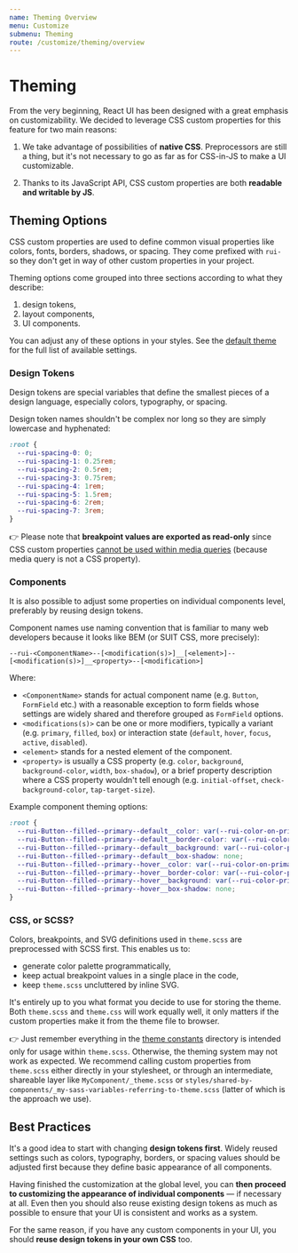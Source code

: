 ```yaml
---
name: Theming Overview
menu: Customize
submenu: Theming
route: /customize/theming/overview
---
```


# Theming

From the very beginning, React UI has been designed with a great emphasis on
customizability. We decided to leverage CSS custom properties for this feature
for two main reasons:

1. We take advantage of possibilities of **native CSS**. Preprocessors are still
   a thing, but it's not necessary to go as far as for CSS-in-JS to make a UI
   customizable.

2. Thanks to its JavaScript API, CSS custom properties are both **readable and
   writable by JS**.

## Theming Options

CSS custom properties are used to define common visual properties like colors,
fonts, borders, shadows, or spacing. They come prefixed with `rui-` so they
don't get in way of other custom properties in your project.

Theming options come grouped into three sections according to what they
describe:

1. design tokens,
2. layout components,
3. UI components.

You can adjust any of these options in your styles. See the
[default theme](https://github.com/react-ui-org/react-ui/blob/master/src/lib/theme.scss)
for the full list of available settings.

### Design Tokens

Design tokens are special variables that define the smallest pieces of a design
language, especially colors, typography, or spacing.

Design token names shouldn't be complex nor long so they are simply lowercase
and hyphenated:

```css
:root {
  --rui-spacing-0: 0;
  --rui-spacing-1: 0.25rem;
  --rui-spacing-2: 0.5rem;
  --rui-spacing-3: 0.75rem;
  --rui-spacing-4: 1rem;
  --rui-spacing-5: 1.5rem;
  --rui-spacing-6: 2rem;
  --rui-spacing-7: 3rem;
}
```

️👉 Please note that **breakpoint values are exported as read-only** since CSS
custom properties
[cannot be used within media queries](https://www.w3.org/TR/css-variables-1/#using-variables)
(because media query is not a CSS property).

### Components

It is also possible to adjust some properties on individual components level,
preferably by reusing design tokens.

Component names use naming convention that is familiar to many
web developers because it looks like BEM (or SUIT CSS, more precisely):

`--rui-<ComponentName>--[<modification(s)>]__[<element>]--[<modification(s)>]__<property>--[<modification>]`

Where:

- `<ComponentName>` stands for actual component name (e.g. `Button`,
  `FormField` etc.) with a reasonable exception to form fields whose settings
  are widely shared and therefore grouped as `FormField` options.
- `<modifications(s)>` can be one or more modifiers, typically a variant (e.g.
  `primary`, `filled`, `box`) or interaction state (`default`, `hover`,
  `focus`, `active`, `disabled`).
- `<element>` stands for a nested element of the component.
- `<property>` is usually a CSS property (e.g. `color`, `background`,
  `background-color`, `width`, `box-shadow`), or a brief property description
  where a CSS property wouldn't tell enough (e.g. `initial-offset`,
  `check-background-color`, `tap-target-size`).

Example component theming options:

```css
:root {
  --rui-Button--filled--primary--default__color: var(--rui-color-on-primary);
  --rui-Button--filled--primary--default__border-color: var(--rui-color-primary);
  --rui-Button--filled--primary--default__background: var(--rui-color-primary);
  --rui-Button--filled--primary--default__box-shadow: none;
  --rui-Button--filled--primary--hover__color: var(--rui-color-on-primary);
  --rui-Button--filled--primary--hover__border-color: var(--rui-color-primary-dark);
  --rui-Button--filled--primary--hover__background: var(--rui-color-primary-dark);
  --rui-Button--filled--primary--hover__box-shadow: none;
}
```

### CSS, or SCSS?

Colors, breakpoints, and SVG definitions used in `theme.scss` are preprocessed
with SCSS first. This enables us to:

- generate color palette programmatically,
- keep actual breakpoint values in a single place in the code,
- keep `theme.scss` uncluttered by inline SVG.

It's entirely up to you what format you decide to use for storing the theme.
Both `theme.scss` and `theme.css` will work equally well, it only matters if
the custom properties make it from the theme file to browser.

👉 Just remember everything in the
[theme constants](https://github.com/react-ui-org/react-ui/blob/master/src/lib/styles/theme-constants)
directory is intended only for usage within `theme.scss`. Otherwise, the theming
system may not work as expected. We recommend calling custom properties from
`theme.scss` either directly in your stylesheet, or through an intermediate,
shareable layer like `MyComponent/_theme.scss` or
`styles/shared-by-components/_my-sass-variables-referring-to-theme.scss`
(latter of which is the approach we use).

## Best Practices

It's a good idea to start with changing **design tokens first**. Widely reused
settings such as colors, typography, borders, or spacing values should be
adjusted first because they define basic appearance of all components.

Having finished the customization at the global level, you can **then proceed to
customizing the appearance of individual components** — if necessary at all.
Even then you should also reuse existing design tokens as much as possible to
ensure that your UI is consistent and works as a system.

For the same reason, if you have any custom components in your UI, you should
**reuse design tokens in your own CSS** too.
